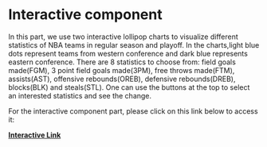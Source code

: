 # Interactive component
In this part, we use two interactive lollipop charts to visualize different statistics of NBA teams in regular season and playoff. In the charts,light blue dots represent teams from western conference and dark blue represents eastern conference. There are 8 statistics to choose from: field goals made(FGM), 3 point field goals made(3PM), free throws made(FTM), assists(AST), offensive rebounds(OREB), defensive rebounds(DREB), blocks(BLK) and steals(STL). One can use the buttons at the top to select an interested statistics and see the change. 


For the interactive component part, please click on this link below to access it:

**[Interactive Link](interaction_demo.html)**

